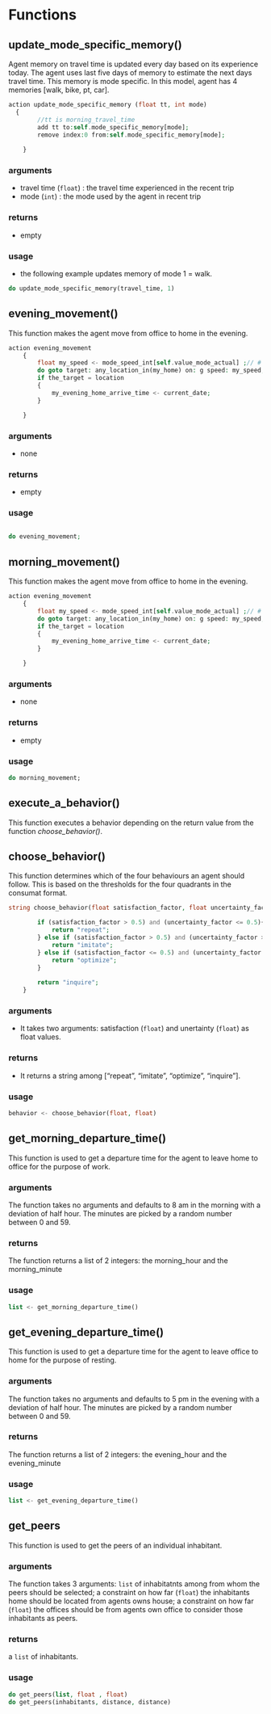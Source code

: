 # Functions

## update_mode_specific_memory()

Agent memory on travel time is updated every day based on its experience today. The agent uses last five days of memory to estimate the next days travel time. This memory is mode specific. In this model, agent has 4 memories [walk, bike, pt, car]. \index{Functions! update...! update memory}

```php
action update_mode_specific_memory (float tt, int mode)
  {
		//tt is morning_travel_time
		add tt to:self.mode_specific_memory[mode];
		remove index:0 from:self.mode_specific_memory[mode];
		
	}
```

### arguments {-}

- travel time (`float`) : the travel time experienced in the recent trip
- mode (`int`) : the mode used by the agent in recent trip

### returns {-}

- empty

### usage {-}

- the following example updates memory of mode 1 = walk.

```php
do update_mode_specific_memory(travel_time, 1)
```


## evening_movement()

This function makes the agent move from office to home in the evening. \index{Functions! movement...! evening}

```php
action evening_movement
	{
		float my_speed <- mode_speed_int[self.value_mode_actual] ;// # m / # sec;
		do goto target: any_location_in(my_home) on: g speed: my_speed;
		if the_target = location
		{
			my_evening_home_arrive_time <- current_date;
		}

	}
```

### arguments {-}

- none

### returns {-}

- empty

### usage {-}

```php

do evening_movement;
```


## morning_movement()

This function makes the agent move from office to home in the evening. \index{Functions! movement...! morning}

```php
action evening_movement
	{
		float my_speed <- mode_speed_int[self.value_mode_actual] ;// # m / # sec;
		do goto target: any_location_in(my_home) on: g speed: my_speed;
		if the_target = location
		{
			my_evening_home_arrive_time <- current_date;
		}

	}
```

### arguments {-}

- none

### returns {-}

- empty

### usage {-}

```Haskell
do morning_movement;
```

## execute_a_behavior()

This function executes a behavior depending on the return value from the function _choose\_behavior()_. \index{Functions! behavior...! execute}


## choose_behavior()

This function determines which of the four behaviours an agent should follow. This is based on the thresholds for the four quadrants in the consumat format. \index{Functions! behavior...! choose}

```php
string choose_behavior(float satisfaction_factor, float uncertainty_factor){

		if (satisfaction_factor > 0.5) and (uncertainty_factor <= 0.5){
			return "repeat";
		} else if (satisfaction_factor > 0.5) and (uncertainty_factor > 0.5){
			return "imitate";
		} else if (satisfaction_factor <= 0.5) and (uncertainty_factor <= 0.5){
			return "optimize";
		}
					
		return "inquire";
	}
```

### arguments {-}

- It takes two arguments: satisfaction (`float`) and unertainty (`float`) as float values.

### returns {-}

- It returns a string among ["repeat", "imitate", "optimize", "inquire"]. 

### usage {-}

```php
behavior <- choose_behavior(float, float)
```

## get_morning_departure_time()

This function is used to get a departure time for the agent to leave home to office for the purpose of work. \index{Functions! random...! get morning departure time} 

### arguments {-}

The function takes no arguments and defaults to 8 am in the morning with a deviation of half hour. The minutes are picked by a random number between 0 and 59.

### returns {-}

The function returns a list of 2 integers: the morning_hour and the morning_minute

### usage {-}

```php
list <- get_morning_departure_time()
```

## get_evening_departure_time()
This function is used to get a departure time for the agent to leave office to home for the purpose of resting. \index{Functions! random...! get evening departure time} 



### arguments {-}
The function takes no arguments and defaults to 5 pm in the evening with a deviation of half hour. The minutes are picked by a random number between 0 and 59.

### returns {-}
The function returns a list of 2 integers: the evening_hour and the evening_minute

### usage {-}

```php
list <- get_evening_departure_time()
```

## get_peers 

This function is used to get the peers of an individual inhabitant. 

### arguments {-}

The function takes 3 arguments: `list` of inhabitatnts among from whom the peers should be selected; a constraint on how far (`float`) the inhabitants home should be located from agents owns house; a constraint on how far (`float`) the offices should be from agents own office to consider those inhabitants as peers.

### returns {-}

a `list` of inhabitants. 

### usage {-}

``` php
do get_peers(list, float , float)
do get_peers(inhabitants, distance, distance)
```

